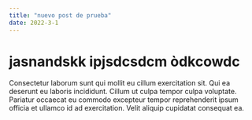 ```yaml
---
title: "nuevo post de prueba"
date: 2022-3-1 
---
```


# jasnandskk ipjsdcsdcm òdkcowdc
Consectetur laborum sunt qui mollit eu cillum exercitation sit. Qui ea deserunt eu laboris incididunt. Cillum ut culpa tempor culpa voluptate. Pariatur occaecat eu commodo excepteur tempor reprehenderit ipsum officia et ullamco id ad exercitation. Velit aliquip cupidatat consequat ea.